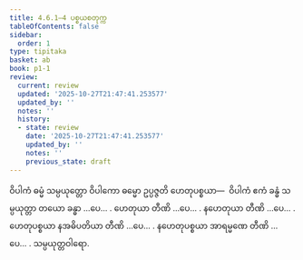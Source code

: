 ```yaml
---
title: 4.6.1–4 ပစ္စယစတုက္က
tableOfContents: false
sidebar:
  order: 1
type: tipitaka
basket: ab
book: p1-1
review:
  current: review
  updated: '2025-10-27T21:47:41.253577'
  updated_by: ''
  notes: ''
  history:
  - state: review
    date: '2025-10-27T21:47:41.253577'
    updated_by: ''
    notes: ''
    previous_state: draft
---
```



<ReviewStatus review={frontmatter.review} showDetails={true} />

<HypothesisAnnotation frontmatter={frontmatter} />

<DynamicBreadcrumb />

<Division number="89" book="p1-1" e="ch" v="36" p="362">

<Paragraph number="2267" book="p1-1">
ဝိပါကံ ဓမ္မံ သမ္ပယုတ္တော ဝိပါကော ဓမ္မော ဥပ္ပဇ္ဇတိ ဟေတုပစ္စယာ—  ဝိပါကံ ဧကံ ခန္ဓံ သမ္ပယုတ္တာ တယော ခန္ဓာ …ပေ… .
</Paragraph>

<Paragraph number="2268" book="p1-1">
ဟေတုယာ တီဏိ …ပေ… .
</Paragraph>

<Paragraph number="2269" book="p1-1">
နဟေတုယာ တီဏိ …ပေ… .
</Paragraph>

<Paragraph number="2270" book="p1-1">
ဟေတုပစ္စယာ နအဓိပတိယာ တီဏိ …ပေ… .
</Paragraph>

<Paragraph number="2271" book="p1-1">
နဟေတုပစ္စယာ အာရမ္မဏေ တီဏိ …ပေ… .

</Paragraph>
</Division>

<Paragraph number="2272" type="center" book="p1-1">
သမ္ပယုတ္တဝါရော.
</Paragraph>